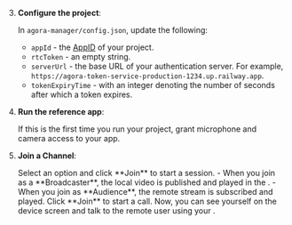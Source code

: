 
3. **Configure the project**:

    In `agora-manager/config.json`, update the following:

     - `appId` - the [AppID](https://docs-beta.agora.io/en/video-calling/reference/manage-agora-account?platform=android#get-the-app-id) of your project.
     - `rtcToken` - an empty string.
     - `serverUrl` - the base URL of your authentication server. For example, `https://agora-token-service-production-1234.up.railway.app`.
     - `tokenExpiryTime` - with an integer denoting the number of seconds after which a token expires.

1.  **Run the <Vpl k="NAME" /> reference app**:

    If this is the first time you run your project, grant microphone and camera access to your app.


1. **Join a Channel**:

    <ProductWrapper product="{['interactive-live-streaming', 'broadcast-streaming']}">
    Select an option and click **Join** to start a session.
    - When you join as a **Broadcaster**, the local video is published and played in the <Vpl k="CLIENT"/>.
    - When you join as **Audience**, the remote stream is subscribed and played.
    </ProductWrapper>

    <ProductWrapper product="video-calling">
    Click **Join** to start a call. Now, you can see yourself on the device screen and talk to the remote user using your <Vpl k="CLIENT"/>.
    </ProductWrapper>

